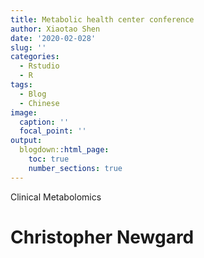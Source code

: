 ```yaml
---
title: Metabolic health center conference
author: Xiaotao Shen
date: '2020-02-028'
slug: ''
categories:
  - Rstudio
  - R
tags:
  - Blog
  - Chinese
image:
  caption: ''
  focal_point: ''
output:
  blogdown::html_page:
    toc: true
    number_sections: true
---
```


Clinical Metabolomics



# Christopher Newgard

